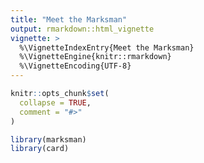 ```yaml
---
title: "Meet the Marksman"
output: rmarkdown::html_vignette
vignette: >
  %\VignetteIndexEntry{Meet the Marksman}
  %\VignetteEngine{knitr::rmarkdown}
  %\VignetteEncoding{UTF-8}
---
```


```r
knitr::opts_chunk$set(
  collapse = TRUE,
  comment = "#>"
)
```

```r
library(marksman)
library(card)
```
